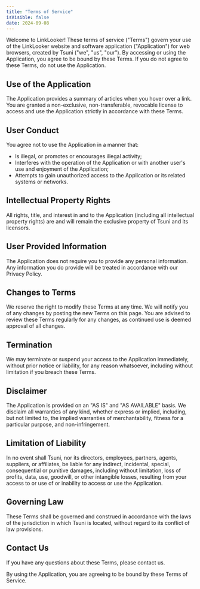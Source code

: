 ```yaml
---
title: "Terms of Service"
isVisible: false
date: 2024-09-08
---
```


Welcome to LinkLooker! These terms of service ("Terms") govern your use of the LinkLooker website and software application ("Application") for web browsers, created by Tsuni ("we", "us", "our"). By accessing or using the Application, you agree to be bound by these Terms. If you do not agree to these Terms, do not use the Application.

## Use of the Application

The Application provides a summary of articles when you hover over a link. You are granted a non-exclusive, non-transferable, revocable license to access and use the Application strictly in accordance with these Terms.

## User Conduct

You agree not to use the Application in a manner that:

- Is illegal, or promotes or encourages illegal activity;
- Interferes with the operation of the Application or with another user's use and enjoyment of the Application;
- Attempts to gain unauthorized access to the Application or its related systems or networks.

## Intellectual Property Rights

All rights, title, and interest in and to the Application (including all intellectual property rights) are and will remain the exclusive property of Tsuni and its licensors.

## User Provided Information

The Application does not require you to provide any personal information. Any information you do provide will be treated in accordance with our Privacy Policy.

## Changes to Terms

We reserve the right to modify these Terms at any time. We will notify you of any changes by posting the new Terms on this page. You are advised to review these Terms regularly for any changes, as continued use is deemed approval of all changes.

## Termination

We may terminate or suspend your access to the Application immediately, without prior notice or liability, for any reason whatsoever, including without limitation if you breach these Terms.

## Disclaimer

The Application is provided on an "AS IS" and "AS AVAILABLE" basis. We disclaim all warranties of any kind, whether express or implied, including, but not limited to, the implied warranties of merchantability, fitness for a particular purpose, and non-infringement.

## Limitation of Liability

In no event shall Tsuni, nor its directors, employees, partners, agents, suppliers, or affiliates, be liable for any indirect, incidental, special, consequential or punitive damages, including without limitation, loss of profits, data, use, goodwill, or other intangible losses, resulting from your access to or use of or inability to access or use the Application.

## Governing Law

These Terms shall be governed and construed in accordance with the laws of the jurisdiction in which Tsuni is located, without regard to its conflict of law provisions.

## Contact Us

If you have any questions about these Terms, please contact us.

By using the Application, you are agreeing to be bound by these Terms of Service.
